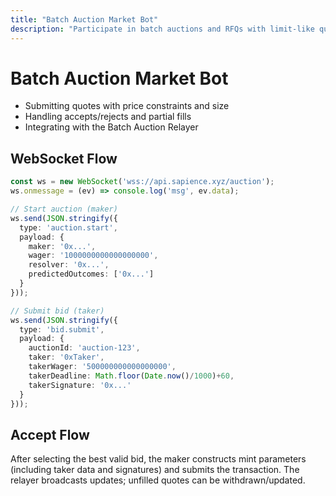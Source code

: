 ```yaml
---
title: "Batch Auction Market Bot"
description: "Participate in batch auctions and RFQs with limit-like quotes."
---
```



<BuilderGuideAlert />

# Batch Auction Market Bot

- Submitting quotes with price constraints and size
- Handling accepts/rejects and partial fills
- Integrating with the Batch Auction Relayer

## WebSocket Flow

```ts
const ws = new WebSocket('wss://api.sapience.xyz/auction');
ws.onmessage = (ev) => console.log('msg', ev.data);

// Start auction (maker)
ws.send(JSON.stringify({
  type: 'auction.start',
  payload: {
    maker: '0x...',
    wager: '1000000000000000000',
    resolver: '0x...',
    predictedOutcomes: ['0x...']
  }
}));

// Submit bid (taker)
ws.send(JSON.stringify({
  type: 'bid.submit',
  payload: {
    auctionId: 'auction-123',
    taker: '0xTaker',
    takerWager: '500000000000000000',
    takerDeadline: Math.floor(Date.now()/1000)+60,
    takerSignature: '0x...'
  }
}));
```

## Accept Flow

After selecting the best valid bid, the maker constructs mint parameters (including taker data and signatures) and submits the transaction. The relayer broadcasts updates; unfilled quotes can be withdrawn/updated.


